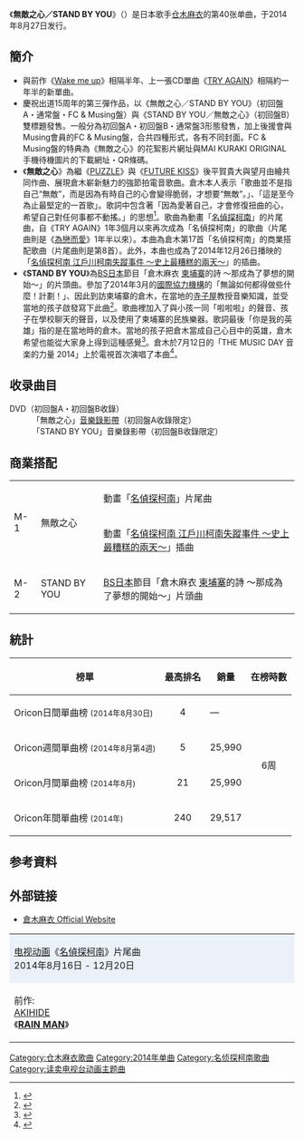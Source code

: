 {{Single infobox
| Name = 無敵之心／STAND BY YOU
| Cover = mutekinaheart.jpg
| Artist = [[仓木麻衣|仓木麻衣]]
| Album = [[MAI_KURAKI_BEST_151A_-LOVE_&_HOPE-|MAI KURAKI BEST 151A -LOVE & HOPE-]]
| A-side = 無敵之心<br/>STAND BY YOU
| Released = 2014年8月27日
| Recorded = 2014年
| Genre = [[J-POP|J-POP]]
| Label = [[NORTHERN_MUSIC|NORTHERN MUSIC]]
| Writer = 仓木麻衣（全作词）<br/>[[平贺贵大|平贺贵大]]（#1作曲）<br/>望月由绘（#1作曲）<br/>[[德永晓人|德永晓人]]（#2作曲）
| Chart position =*週間最高順位5位（[[Oricon|Oricon]]）
| Last single = [[Wake_me_up|Wake me up]]<br/>（2014年）
| This single = '''無敵之心／STAND BY YOU'''<br/>（2014年）
| Next single = [[Serendipity|Serendipity]]<br/>（2015年）
}}
《'''無敵之心／STAND BY YOU'''》（{{lang-ja|無敵なハート／STAND BY YOU}}）是日本歌手[[仓木麻衣|仓木麻衣]]的第40张单曲，于2014年8月27日发行。

== 簡介 ==
*與前作《[[Wake_me_up|Wake me up]]》相隔半年、上一張CD單曲《[[TRY_AGAIN|TRY AGAIN]]》相隔約一年半的新單曲。
*慶祝出道15周年的第三彈作品，以《無敵之心／STAND BY YOU》（初回盤A・通常盤・FC & Musing盤）與《STAND BY YOU／無敵之心》（初回盤B）雙標題發售。一般分為初回盤A・初回盤B・通常盤3形態發售，加上後援會與Musing會員的FC & Musing盤，合共四種形式，各有不同封面。FC & Musing盤的特典為《無敵之心》的花絮影片網址與MAI KURAKI ORIGINAL 手機待機圖片的下載網址・QR條碼。
*《'''無敵之心'''》為繼《[[PUZZLE／Revive|PUZZLE]]》與《[[FUTURE_KISS|FUTURE KISS]]》後平賀貴大與望月由繪共同作曲、展現倉木嶄新魅力的強節拍電音歌曲。倉木本人表示「歌曲並不是指自己“無敵”，而是因為有時自己的心會變得脆弱，才想要“無敵”。」、「這是至今為止最堅定的一首歌」。歌詞中包含著「因為愛著自己，才會修復扭曲的心，希望自己對任何事都不動搖。」的思想<ref>{{cite web|url=http://www.hmv.co.jp/news/article/1407310014//|language=ja|title=倉木麻衣 8変化!! シングル「無敵なハート／STAND BY YOU」ジャケット写真公開!!|publisher=HMV|date=2014-07-31|accessdate=2014-07-31|archive-date=2015-09-24|archive-url=https://web.archive.org/web/20150924113543/http://www.hmv.co.jp/news/article/1407310014//|dead-url=no}}</ref>。歌曲為動畫「[[名偵探柯南_(動畫)|名偵探柯南]]」的片尾曲，自《TRY AGAIN》1年3個月以來再次成為「名偵探柯南」的歌曲（片尾曲則是《[[為戀而愛／Special_morning_day_to_you|為戀而愛]]》1年半以來）。本曲為倉木第17首「名偵探柯南」的商業搭配歌曲（片尾曲則是第8首）。此外，本曲也成為了2014年12月26日播映的「[[名偵探柯南_江戶川柯南失蹤事件_〜史上最糟糕的兩天〜|名偵探柯南 江戶川柯南失蹤事件 〜史上最糟糕的兩天〜]]」的插曲。
*《'''STAND BY YOU'''》為[[BS日本|BS日本]]節目「倉木麻衣 [[柬埔寨|柬埔寨]]的詩 ～那成為了夢想的開始～」的片頭曲。參加了2014年3月的[[國際協力機構|國際協力機構]]的「無論如何都得做些什麼！計劃！」、因此到訪柬埔寨的倉木，在當地的[[寺子屋|寺子屋]]教授音樂知識，並受當地的孩子啟發寫下此曲<ref>{{cite web|url=http://www.billboard-japan.com/special/detail/998|language=ja|title=倉木麻衣 『無敵なハート／STAND BY YOU』インタビュー|publisher=billboard|date=2014-08-27|accessdate=2014-08-27|archive-date=2019-04-24|archive-url=https://web.archive.org/web/20190424012750/http://www.billboard-japan.com/special/detail/998|dead-url=no}}</ref>。歌曲裡加入了與小孩一同「啦啦啦」的聲音、孩子在學校聊天的聲音，以及使用了柬埔寨的民族樂器。歌詞最後「你是我的英雄」指的是在當地時的倉木。當地的孩子把倉木當成自己心目中的英雄，倉木希望也能從大家身上得到這種感覺<ref>{{cite web|url=http://natalie.mu/music/pp/kurakimai02|language=ja|title=倉木麻衣「無敵なハート／STAND BY YOU」インタビュー|publisher=natalie|date=2014-08-25|accessdate=2014-08-25|archive-date=2019-04-24|archive-url=https://web.archive.org/web/20190424140935/https://natalie.mu/music/pp/kurakimai02|dead-url=no}}</ref>。倉木於7月12日的「THE MUSIC DAY 音楽的力量 2014」上於電視首次演唱了本曲<ref>{{cite web|url=http://petitlyrics.com/mn/1329/|language=ja|title=倉木麻衣 新曲「STAND BY YOU」TV初披露が話題に...!! 試聴可能サイトへアクセス殺到!!|publisher=petitlyrics|date=2014-07-14|accessdate=2014-07-14|archive-date=2019-03-06|archive-url=https://web.archive.org/web/20190306111722/https://petitlyrics.com/mn/1329/|dead-url=no}}</ref>。

== 收录曲目 ==
{{tracklist
| headline        = CD（初回盤A・通常盤・FC & Musing盤）
| extra_column    = 編曲
| total_length    = 17:39

| title1          = 無敵之心
| note1           = 
| lyrics1         = 倉木麻衣
| music1          = 平賀貴大、望月由繪
| extra1          = 佐藤俊、田尻尋一
| length1         = 3:25

| title2          = STAND BY YOU
| note2           =
| lyrics2         = 倉木麻衣
| music2          = [[德永曉人|德永曉人]]
| extra2          = 德永曉人
| length2         = 5:26

| title3          = 無敵之心
| note3           = Instrumental
| length3         = 3:25

| title4          = STAND BY YOU
| note4           = Instrumental
| length4         = 5:22
}}

{{tracklist
| headline        = CD（初回盤B）
| extra_column    = 編曲
| total_length    = 17:40

| title1          = STAND BY YOU
| note1           =
| lyrics1         = 倉木麻衣
| music1          = 德永曉人
| extra1          = 德永曉人
| length1         = 5:24

| title2          = 無敵之心
| note2           = 
| lyrics2         = 倉木麻衣
| music2          = 平賀貴大、望月由繪
| extra2          = 佐藤俊、田尻尋一
| length2         = 3:27

| title3          = STAND BY YOU
| note3           = Instrumental
| length3         = 5:24

| title4          = 無敵之心
| note4           = Instrumental
| length4         = 3:24
}}

;DVD（初回盤A・初回盤B收錄）
:「無敵之心」[[音樂錄影帶|音樂錄影帶]]（初回盤A收錄限定）
:「STAND BY YOU」音樂錄影帶（初回盤B收錄限定）

== 商業搭配 ==
{| class="wikitable" style="font-size: smaller;"
|-
| rowspan="2" |M-1
| rowspan="2" |無敵之心
| 動畫「[[名偵探柯南_(動畫)|名偵探柯南]]」片尾曲
|-
| 動畫「[[名偵探柯南_江戶川柯南失蹤事件_〜史上最糟糕的兩天〜|名偵探柯南 江戶川柯南失蹤事件 〜史上最糟糕的兩天〜]]」插曲
|-
| rowspan="1" |M-2
| rowspan="1" |STAND BY YOU
| [[BS日本|BS日本]]節目「倉木麻衣 [[柬埔寨|柬埔寨]]的詩 ～那成為了夢想的開始～」片頭曲
|}

== 統計 ==
{| class="wikitable" width="500px" style="font-size:small;"
!榜單
!最高排名
!銷量
!在榜時數
|-
|Oricon日間單曲榜 <small>(2014年8月30日)</small>
|align="center"|4
|—
|rowspan="4" align="center"|6周
|-
|Oricon週間單曲榜 <small>(2014年8月第4週)</small>
|align="center"|5
|25,990
|-
|Oricon月間單曲榜 <small>(2014年8月)</small>
|align="center"|21
|25,990
|-
|Oricon年間單曲榜 <small>(2014年)</small>
|align="center"|240
|29,517
|}

== 参考資料 == 
{{reflist}}

==外部链接==
* [http://www.mai-kuraki.com/index.html 倉木麻衣 Official Website] {{Wayback|url=http://www.mai-kuraki.com/index.html |date=20170511100627 }}

{| border="2" cellspacing="0" style="clear: both; margin: auto;"
|- style="text-align: center;"
|colspan="3" style="background-color: #ebf1f9;"|[[电视动画|电视动画]]《[[名偵探柯南_(動畫)|名偵探柯南]]》片尾曲<br />2014年8月16日 - 12月20日
|- style="text-align: center; font-size: smaller;"
| style="width: 30%;"|前作:<br />[[AKIHIDE|AKIHIDE]]<br />《'''[[RAIN_STORY|RAIN MAN]]'''》
| style="width: 40%;"|[[仓木麻衣|仓木麻衣]]<br />《'''无敌之心'''》
| style="width: 30%;"|次作:<br />[[VALSHE|VALSHE]]<br />《'''{{link-ja|對你說謊|君への嘘}}'''》
|}

{{仓木麻衣}}
{{名侦探柯南}}

[[Category:仓木麻衣歌曲|Category:仓木麻衣歌曲]]
[[Category:2014年单曲|Category:2014年单曲]]
[[Category:名侦探柯南歌曲|Category:名侦探柯南歌曲]]
[[Category:读卖电视台动画主题曲|Category:读卖电视台动画主题曲]]